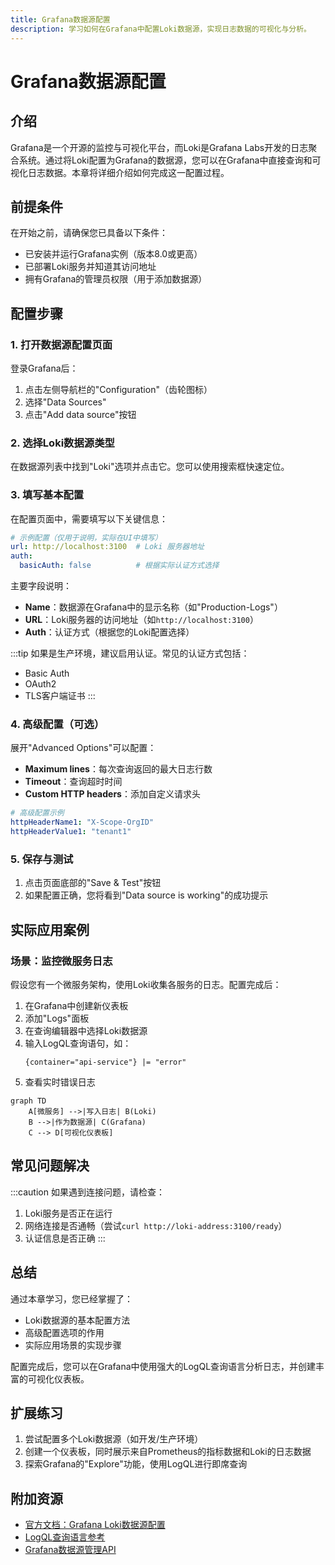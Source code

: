 ```yaml
---
title: Grafana数据源配置
description: 学习如何在Grafana中配置Loki数据源，实现日志数据的可视化与分析。
---
```


# Grafana数据源配置

## 介绍

Grafana是一个开源的监控与可视化平台，而Loki是Grafana Labs开发的日志聚合系统。通过将Loki配置为Grafana的数据源，您可以在Grafana中直接查询和可视化日志数据。本章将详细介绍如何完成这一配置过程。

## 前提条件

在开始之前，请确保您已具备以下条件：
- 已安装并运行Grafana实例（版本8.0或更高）
- 已部署Loki服务并知道其访问地址
- 拥有Grafana的管理员权限（用于添加数据源）

## 配置步骤

### 1. 打开数据源配置页面

登录Grafana后：
1. 点击左侧导航栏的"Configuration"（齿轮图标）
2. 选择"Data Sources"
3. 点击"Add data source"按钮

### 2. 选择Loki数据源类型

在数据源列表中找到"Loki"选项并点击它。您可以使用搜索框快速定位。

### 3. 填写基本配置

在配置页面中，需要填写以下关键信息：

```yaml
# 示例配置（仅用于说明，实际在UI中填写）
url: http://localhost:3100  # Loki 服务器地址
auth: 
  basicAuth: false          # 根据实际认证方式选择
```

主要字段说明：
- **Name**：数据源在Grafana中的显示名称（如"Production-Logs"）
- **URL**：Loki服务器的访问地址（如`http://localhost:3100`）
- **Auth**：认证方式（根据您的Loki配置选择）

:::tip
如果是生产环境，建议启用认证。常见的认证方式包括：
- Basic Auth
- OAuth2
- TLS客户端证书
:::

### 4. 高级配置（可选）

展开"Advanced Options"可以配置：
- **Maximum lines**：每次查询返回的最大日志行数
- **Timeout**：查询超时时间
- **Custom HTTP headers**：添加自定义请求头

```yaml
# 高级配置示例
httpHeaderName1: "X-Scope-OrgID"
httpHeaderValue1: "tenant1"
```

### 5. 保存与测试

1. 点击页面底部的"Save & Test"按钮
2. 如果配置正确，您将看到"Data source is working"的成功提示

## 实际应用案例

### 场景：监控微服务日志

假设您有一个微服务架构，使用Loki收集各服务的日志。配置完成后：

1. 在Grafana中创建新仪表板
2. 添加"Logs"面板
3. 在查询编辑器中选择Loki数据源
4. 输入LogQL查询语句，如：
   ```logql
   {container="api-service"} |= "error"
   ```
5. 查看实时错误日志

```mermaid
graph TD
    A[微服务] -->|写入日志| B(Loki)
    B -->|作为数据源| C(Grafana)
    C --> D[可视化仪表板]
```

## 常见问题解决

:::caution
如果遇到连接问题，请检查：
1. Loki服务是否正在运行
2. 网络连接是否通畅（尝试`curl http://loki-address:3100/ready`）
3. 认证信息是否正确
:::

## 总结

通过本章学习，您已经掌握了：
- Loki数据源的基本配置方法
- 高级配置选项的作用
- 实际应用场景的实现步骤

配置完成后，您可以在Grafana中使用强大的LogQL查询语言分析日志，并创建丰富的可视化仪表板。

## 扩展练习

1. 尝试配置多个Loki数据源（如开发/生产环境）
2. 创建一个仪表板，同时展示来自Prometheus的指标数据和Loki的日志数据
3. 探索Grafana的"Explore"功能，使用LogQL进行即席查询

## 附加资源

- [官方文档：Grafana Loki数据源配置](https://grafana.com/docs/grafana/latest/datasources/loki/)
- [LogQL查询语言参考](https://grafana.com/docs/loki/latest/logql/)
- [Grafana数据源管理API](https://grafana.com/docs/grafana/latest/http_api/data_source/)